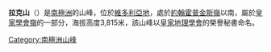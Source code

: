 '''拉克山'''（{{lang-en|Mount Rucker}}）是[[南極洲|南極洲]]的山峰，位於[[維多利亞地|維多利亞地]]，處於[[約翰霍普金斯嶺|約翰霍普金斯嶺]]以南，屬於[[皇家學會嶺|皇家學會嶺]]的一部分，海拔高度3,815米，該山峰以[[皇家地理學會|皇家地理學會]]的榮譽秘書命名。

{{coord|78|11|S|162|32|E||display=title}}

{{DEFAULTSORT:Mount Rucker}}
[[Category:南極洲山峰|Category:南極洲山峰]]


{{ScottCoast-geo-stub}}